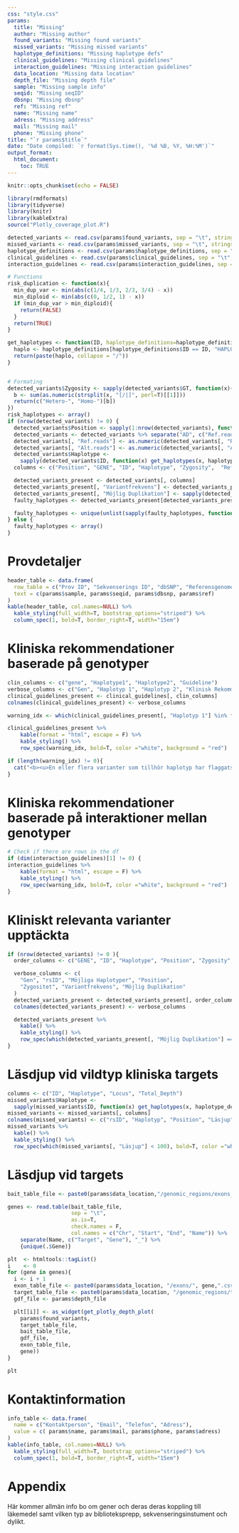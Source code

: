 ```yaml
---
css: "style.css"
params:
  title: "Missing"
  author: "Missing author"
  found_variants: "Missing found variants"
  missed_variants: "Missing missed variants"
  haplotype_definitions: "Missing haplotype defs"
  clinical_guidelines: "Missing clinical guidelines"
  interaction_guidelines: "Missing interaction guidelines"
  data_location: "Missing data location"
  depth_file: "Missing depth file"
  sample: "Missing sample info"
  seqid: "Missing seqID"
  dbsnp: "Missing dbsnp"
  ref: "Missing ref"
  name: "Missing name"
  adress: "Missing address"
  mail: "Missing mail"
  phone: "Missing phone"
title: "`r params$title`"
date: "Date compiled: `r format(Sys.time(), '%d %B, %Y, %H:%M')`"
output_format:
  html_document:
    toc: TRUE
---
```


```r
knitr::opts_chunk$set(echo = FALSE)

library(rmdformats)
library(tidyverse)
library(knitr)
library(kableExtra)
source("Plotly_coverage_plot.R")
```

```r
detected_variants <- read.csv(params$found_variants, sep = "\t", stringsAsFactors = F, row.names = NULL)
missed_variants <- read.csv(params$missed_variants, sep = "\t", stringsAsFactors = F,  row.names = NULL)
haplotype_definitions <- read.csv(params$haplotype_definitions, sep = "\t", stringsAsFactors = F,  row.names = NULL)
clinical_guidelines <- read.csv(params$clinical_guidelines, sep = "\t", stringsAsFactors = F,  row.names = NULL)
interaction_guidelines <- read.csv(params$interaction_guidelines, sep = "\t", stringsAsFactors = F,  row.names = NULL)

# Functions
risk_duplication <- function(x){
  min_dup_var <- min(abs(c(1/4, 1/3, 2/3, 3/4) - x))
  min_diploid <- min(abs(c(0, 1/2, 1) - x))
  if (min_dup_var > min_diploid){
    return(FALSE)
  }
  return(TRUE)
}

get_haplotypes <- function(ID, haplotype_definitions=haplotype_definitions) {
  haplo <- haplotype_definitions[haplotype_definitions$ID == ID, "HAPLOTYPE"]
  return(paste(haplo, collapse = "/"))
}


# Formating
detected_variants$Zygosity <- sapply(detected_variants$GT, function(x){
  b <- sum(as.numeric(strsplit(x, "[/|]", perl=T)[[1]]))
  return(c("Hetero-", "Homo-")[b])
})
risk_haplotypes <- array()
if (nrow(detected_variants) != 0) {
  detected_variants$Position <- sapply(1:nrow(detected_variants), function(i) paste0(detected_variants[i, 1], ":", detected_variants[i, "POS"]))
  detected_variants <- detected_variants %>% separate("AD", c("Ref.reads", "Alt.reads"), ",", remove=F)
  detected_variants[, "Ref.reads"] <- as.numeric(detected_variants[, "Ref.reads"])
  detected_variants[, "Alt.reads"] <- as.numeric(detected_variants[, "Alt.reads"])
  detected_variants$Haplotype <-
    sapply(detected_variants$ID, function(x) get_haplotypes(x, haplotype_definitions))
  columns <- c("Position", "GENE", "ID", "Haplotype", "Zygosity",  "Ref.reads", "Alt.reads", "GQ")

  detected_variants_present <- detected_variants[, columns]
  detected_variants_present[, "Variantfrekvens"] <- detected_variants_present[, "Alt.reads"]/(detected_variants_present[, "Alt.reads"] + detected_variants_present[, "Ref.reads"])
  detected_variants_present[, "Möjlig Duplikation"] <- sapply(detected_variants_present[, "Variantfrekvens"], risk_duplication)
  faulty_haplotypes <- detected_variants_present[detected_variants_present[, "Möjlig Duplikation"] == TRUE, "Haplotype"]

  faulty_haplotypes <- unique(unlist(sapply(faulty_haplotypes, function(x) strsplit(x, "/"))))
} else {
  faulty_haplotypes <- array()
}
```

# Provdetaljer

```r
header_table <- data.frame(
  row_table = c("Prov ID", "Sekvenserings ID", "dbSNP", "Referensgenomens sökväg"),
  text = c(params$sample, params$seqid, params$dbsnp, params$ref)
)
kable(header_table, col.names=NULL) %>%
  kable_styling(full_width=T, bootstrap_options="striped") %>%
  column_spec(1, bold=T, border_right=T, width="15em")

```

# Kliniska rekommendationer baserade på genotyper

```r
clin_columns <- c("gene", "Haplotype1", "Haplotype2", "Guideline")
verbose_columns <- c("Gen", "Haplotyp 1", "Haplotyp 2", "Klinisk Rekommendation")
clinical_guidelines_present <- clinical_guidelines[, clin_columns]
colnames(clinical_guidelines_present) <- verbose_columns

warning_idx <- which(clinical_guidelines_present[, "Haplotyp 1"] %in% faulty_haplotypes | clinical_guidelines_present[, "Haplotyp 2"] %in% faulty_haplotypes)

clinical_guidelines_present %>%
    kable(format = "html", escape = F) %>%
    kable_styling() %>%
    row_spec(warning_idx, bold=T, color ="white", background = "red")

```

```r
if (length(warning_idx) != 0){
  cat("<b><u>En eller flera varianter som tillhör haplotyp har flaggats som osäker.\n Följ inte rödmarkerade kliniska rekommendationer! </u></b>")
}
```

# Kliniska rekommendationer baserade på interaktioner mellan genotyper

```r
# Check if there are rows in the df
if (dim(interaction_guidelines)[1] != 0) {
interaction_guidelines %>%
    kable(format = "html", escape = F) %>%
    kable_styling() %>%
    row_spec(warning_idx, bold=T, color ="white", background = "red")
}

```

# Kliniskt relevanta varianter upptäckta

```r
if (nrow(detected_variants) != 0 ){
  order_columns <- c("GENE", "ID", "Haplotype", "Position", "Zygosity", "Variantfrekvens", "Möjlig Duplikation")

  verbose_columns <- c(
    "Gen", "rsID", "Möjliga Haplotyper", "Position",
    "Zygositet", "Variantfrekvens", "Möjlig Duplikation"
  )
  detected_variants_present <- detected_variants_present[, order_columns]
  colnames(detected_variants_present) <- verbose_columns

  detected_variants_present %>%
    kable() %>%
    kable_styling() %>%
    row_spec(which(detected_variants_present[, "Möjlig Duplikation"] == T), bold=T, color="white", background="red")
}
```

# Läsdjup vid vildtyp kliniska targets

```r
columns <- c("ID", "Haplotype", "Locus", "Total_Depth")
missed_variants$Haplotype <-
  sapply(missed_variants$ID, function(x) get_haplotypes(x, haplotype_definitions))
missed_variants <- missed_variants[, columns]
colnames(missed_variants) <- c("rsID", "Haplotyp", "Position", "Läsjup")
missed_variants %>%
  kable() %>%
  kable_styling() %>%
  row_spec(which(missed_variants[, "Läsjup"] < 100), bold=T, color ="white", background = "red") # hardcoded bad
```

# Läsdjup vid targets

```r
bait_table_file <- paste0(params$data_location,"/genomic_regions/exons_variants_pharmacogenomics_18_06_2019_ex_cyp2d6.bed")

genes <- read.table(bait_table_file, 
                    sep = "\t", 
                    as.is=T, 
                    check.names = F, 
                    col.names = c("Chr", "Start", "End", "Name")) %>%
    separate(Name, c("Target", "Gene"), "_") %>% 
    {unique(.$Gene)}

plt  <- htmltools::tagList()
i    <- 0
for (gene in genes){
  i <- i + 1
  exon_table_file <- paste0(params$data_location, "/exons/", gene,".csv")
  target_table_file <- paste0(params$data_location, "/genomic_regions/target_rsid.bed")
  gdf_file <- params$depth_file

  plt[[i]] <- as_widget(get_plotly_depth_plot(
    params$found_variants,
    target_table_file,
    bait_table_file,
    gdf_file,
    exon_table_file,
    gene))
}
```

```r
plt
```


# Kontaktinformation

```r
info_table <- data.frame(
  name = c("Kontaktperson", "Email", "Telefon", "Adress"),
  value = c( params$name, params$mail, params$phone, params$adress)
)
kable(info_table, col.names=NULL) %>%
  kable_styling(full_width=T, bootstrap_options="striped") %>%
  column_spec(1, bold=T, border_right=T, width="15em")
```

# Appendix
Här kommer allmän info bo  om gener och deras deras koppling till läkemedel samt vilken typ av biblioteksprepp, sekvenseringsinstument  och dylikt.
